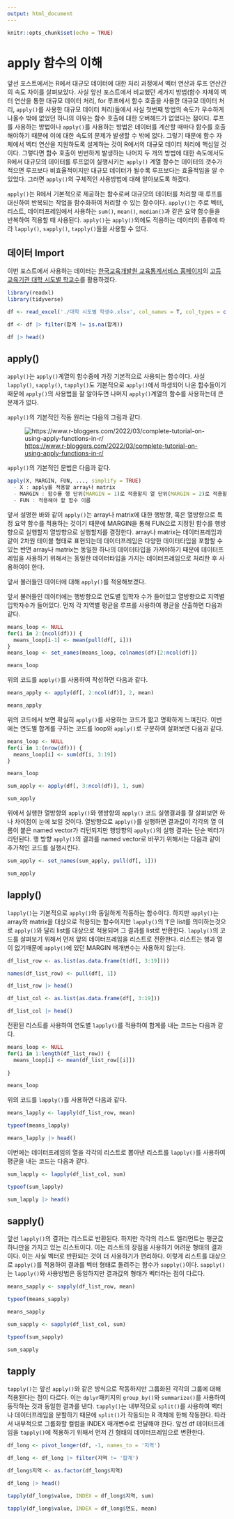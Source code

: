 ```yaml
---
output: html_document
---
```


```r
knitr::opts_chunk$set(echo = TRUE)
```

# apply 함수의 이해

앞선 포스트에서는 R에서 대규모 데이터에 대한 처리 과정에서 벡터 연산과 루프 연산간의 속도 차이를 살펴보았다. 사실 앞선 포스트에서 비교했던 세가지 방법(함수 자체의 벡터 연산을 통한 대규모 데이터 처리, for 루프에서 함수 호출을 사용한 대규모 데이터 처리, `apply()`를 사용한 대규모 데이터 처리)들에서 사실 첫번째 방법의 속도가 우수하게 나올수 밖에 없었던 하나의 이유는 함수 호출에 대한 오버헤드가 없었다는 점이다. 루프를 사용하는 방법이나 `apply()`를 사용하는 방법은 데이터를 계산할 때마다 함수를 호출해야하기 때문에 이에 대한 속도의 문제가 발생할 수 밖에 없다. 그렇기 때문에 함수 자체에서 벡터 연산을 지원하도록 설계하는 것이 R에서의 대규모 데이터 처리에 핵심일 것이다. 그렇다면 함수 호출이 빈번하게 발생하는 나머지 두 개의 방법에 대한 속도에서도 R에서 대규모의 데이터를 루프없이 실행시키는 `apply()` 계열 함수는 데이터의 갯수가 적으면 루프보다 비효율적이지만 대규모 데이터가 될수록 루프보다는 효율적임을 알 수 있었다. 그러면 `apply()`의 구체적인 사용방법에 대해 알아보도록 하겠다.

`apply()`는 R에서 기본적으로 제공하는 함수로써 대규모의 데이터를 처리할 때 루프를 대신하여 반복되는 작업을 함수화하여 처리할 수 있는 함수이다. `apply()`는 주로 벡터, 리스트, 데이터프레임에서 사용하는 `sum()`, `mean()`, `median()`과 같은 요약 함수들을 반복하여 적용할 때 사용된다. `apply()`는 `apply()`외에도 적용하는 데이터의 종류에 따라 `lapply()`, `sapply()`, `tapply()`들을 사용할 수 있다.

## 데이터 Import

이번 포스트에서 사용하는 데이터는 [한국교육개발원 교육통계서비스 홈페이지](https://kess.kedi.re.kr)의 [고등교육기관 대학 시도별 학교수](https://kess.kedi.re.kr/kessTheme/timeStats?itemCode=03&uppCd1=03040106&menuId=m_02_03_02)를 활용하겠다.

```r
library(readxl)
library(tidyverse)

df <- read_excel('./대학 시도별 학생수.xlsx', col_names = T, col_types = c('text', rep('numeric', 18)))

df <- df |> filter(합계 != is.na(합계))

df |> head()

```

## apply()

`apply()`는 `apply()`계열의 함수중에 가장 기본적으로 사용되는 함수이다. 사실 `lapply()`, `sapply()`, `tapply()`도 기본적으로 `apply()`에서 파생되어 나온 함수들이기 때문에 `apply()`의 사용법을 잘 알아두면 나머지 `apply()`계열의 함수를 사용하는데 큰 문제가 없다.

`apply()`의 기본적인 작동 원리는 다음의 그림과 같다.

![<https://www.r-bloggers.com/2022/03/complete-tutorial-on-using-apply-functions-in-r/>](https://i2.wp.com/www.rforecology.com/apply_image1.png?w=578&ssl=1)

`apply()`의 기본적인 문법은 다음과 같다. 

```r
apply(X, MARGIN, FUN, ..., simplify = TRUE)
  - X : apply를 적용할 array나 matrix
  - MARGIN : 함수를 행 단위(MARGIN = 1)로 적용할지 열 단위(MARGIN = 2)로 적용할지를 설정
  - FUN : 적용해야 할 함수 이름

```

앞서 설명한 바와 같이 `apply()`는 array나 matrix에 대한 행방향, 혹은 열방향으로 특정 요약 함수를 적용하는 것이기 때문에 MARGIN을 통해 FUN으로 지정된 함수를 행방향으로 실행할지 열방향으로 실행할지를 결정한다. array나 matrix는 데이터프레임과 같이 2차원 테이블 형태로 표현되는데 데이터프레임은 다양한  데이터타입을 포함할 수 있는 반면 array나 matrix는 동일한 하나의 데이터타입을 가져야하기 때문에 데이터프레임을 사용하기 위해서는 동일한 데이터타입을 가지는 데이터프레임으로 처리한 후 사용하여야 한다. 

앞서 불러들인 데이터에 대해 `apply()`를 적용해보겠다. 

앞서 불러들인 데이터에는 행방향으로 연도별 입학자 수가 들어있고 열방향으로 지역별 입학자수가 들어있다. 먼저 각 지역별 평균을 루프를 사용하여 평균을 산출하면 다음과 같다. 

```r
means_loop <- NULL
for(i in 2:(ncol(df))) {
  means_loop[i-1] <- mean(pull(df[, i]))
}
means_loop <- set_names(means_loop, colnames(df)[2:ncol(df)])

means_loop

```

위의 코드를 `apply()`를 사용하여 작성하면 다음과 같다. 

```r
means_apply <- apply(df[, 2:ncol(df)], 2, mean)

means_apply
```

위의 코드에서 보면 확실히 `apply()`를 사용하는 코드가 짧고 명확하게 느껴진다. 이번에는 연도별 합계를 구하는 코드를 loop와 `apply()`로 구분하여 살펴보면 다음과 같다. 

```r
means_loop <- NULL
for(i in 1:(nrow(df))) {
  means_loop[i] <- sum(df[i, 3:19])
}

means_loop

```


```r
sum_apply <- apply(df[, 3:ncol(df)], 1, sum)

sum_apply

```

위에서 실행한 열방향의 `apply()`와 행방향의 `apply()` 코드 실행결과를 잘 살펴보면 하나 차이점이 눈에 보일 것이다. 열방향으로 `apply()`를 실행하면 결과값이 각각의 열 이름이 붙은 named vector가 리턴되지만 행방향의 `apply()`의 실행 결과는 단순 벡터가 리턴된다. 행 방향 `apply()`의 결과를 named vector로 바꾸기 위해서는 다음과 같이 추가적인 코드를 실행시킨다. 

```r
sum_apply <- set_names(sum_apply, pull(df[, 1])) 

sum_apply
```

## lapply()

`lapply()`는 기본적으로 `apply()`와 동일하게 작동하는 함수이다. 하지만 `apply()`는 array와 matrix을 대상으로 적용되는 함수이지만 `lapply()`의 'l'은 list를 의미하는것으로 `apply()`와 달리 list를 대상으로 적용되며 그 결과를 list로 반환한다. `lapply()`의 코드를 살펴보기 위해서 먼저 앞의 데이터프레임을 리스트로 전환한다. 리스트는 행과 열이 없기때문에 `apply()`에 있던 MARGIN 매개변수는 사용하지 않는다. 

```r
df_list_row <- as.list(as.data.frame(t(df[, 3:19])))

names(df_list_row) <- pull(df[, 1])

df_list_row |> head() 

df_list_col <- as.list(as.data.frame(df[, 3:19]))

df_list_col |> head() 

```


전환된 리스트를 사용하여 연도별 `lapply()`를 적용하여 합계를 내는 코드는 다음과 같다. 

```r
means_loop <- NULL
for(i in 1:length(df_list_row)) {
  means_loop[i] <- mean(df_list_row[[i]])
  
}

means_loop
```

위의 코드를 `lapply()`를 사용하면 다음과 같다. 

```r
means_lapply <- lapply(df_list_row, mean)

typeof(means_lapply)

means_lapply |> head()
```

이번에는 데이터프레임의 열을 각각의 리스트로 뽑아낸 리스트를 `lapply()`를 사용하여 평균을 내는 코드는 다음과 같다. 

```r
sum_lapply <- lapply(df_list_col, sum)

typeof(sum_lapply)

sum_lapply |> head()
```


## sapply()

앞선 `lapply()`의 결과는 리스트로 반환된다. 하지만 각각의 리스트 엘리먼트는 평균값 하나만을 가지고 있는 리스트이다. 이는 리스트의 장점을 사용하기 어려운 형태의 결과이다. 이는 사실 벡터로 반환되는 것이 더 사용하기가 편리하다. 이렇게 리스트를 대상으로 `apply()`를 적용하여 결과를 벡터 형태로 돌려주는 함수가 `sapply()`이다. `sapply()`는 `lapply()`와 사용방법은 동일하지만 결과값의 형태가 벡터라는 점이 다르다. 

```r
means_sapply <- sapply(df_list_row, mean)

typeof(means_sapply)

means_sapply

```
```r
sum_sapply <- sapply(df_list_col, sum)

typeof(sum_sapply)

sum_sapply
```

## tapply

`tapply()`는 앞선 `apply()`와 같은 방식으로 작동하지만 그룹화된 각각의 그룹에 대해 적용된다는 점이 다르다. 이는 `dplyr`패키지의 `group_by()`와 `summarize()`를 사용하여 동작하는 것과 동일한 결과를 낸다. `tapply()`는 내부적으로 `split()`를 사용하여 벡터나 데이터프레임을 분할하기 때문에 `split()`가 작동되는 R 객체에 한해 작동한다. 따라서 내부적으로 그룹화할 컬럼을 INDEX 매개변수로 전달해야 한다. 앞선 df 데이터프레임을 `tapply()`에 적용하기 위해서 먼저 긴 형태의 데이터프레임으로 변환한다.

```r
df_long <- pivot_longer(df, -1, names_to = '지역')

df_long <- df_long |> filter(지역 != '합계')

df_long$지역 <- as.factor(df_long$지역)

df_long |> head()
```


```r
tapply(df_long$value, INDEX = df_long$지역, sum)

tapply(df_long$value, INDEX = df_long$연도, mean)

```
